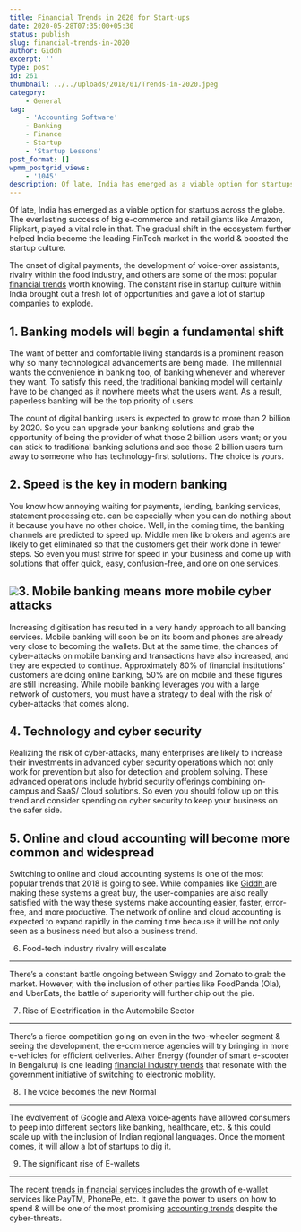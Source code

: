 ```yaml
---
title: Financial Trends in 2020 for Start-ups
date: 2020-05-28T07:35:00+05:30
status: publish
slug: financial-trends-in-2020
author: Giddh
excerpt: ''
type: post
id: 261
thumbnail: ../../uploads/2018/01/Trends-in-2020.jpeg
category:
    - General
tag:
    - 'Accounting Software'
    - Banking
    - Finance
    - Startup
    - 'Startup Lessons'
post_format: []
wpmm_postgrid_views:
    - '1045'
description: Of late, India has emerged as a viable option for startups across the globe. The everlasting success of big e-commerce and retail giants like Amazon,
---
```

Of late, India has emerged as a viable option for startups across the globe. The everlasting success of big e-commerce and retail giants like Amazon, Flipkart, played a vital role in that. The gradual shift in the ecosystem further helped India become the leading FinTech market in the world &amp; boosted the startup culture.

The onset of digital payments, the development of voice-over assistants, rivalry within the food industry, and others are some of the most popular [financial trends](https://giddh.com/blog/top-5-trends-revolutionising-accounting-softwares/) worth knowing. The constant rise in startup culture within India brought out a fresh lot of opportunities and gave a lot of startup companies to explode.

**1. Banking models will begin a fundamental shift**
----------------------------------------------------

The want of better and comfortable living standards is a prominent reason why so many technological advancements are being made. The millennial wants the convenience in banking too, of banking whenever and wherever they want. To satisfy this need, the traditional banking model will certainly have to be changed as it nowhere meets what the users want. As a result, paperless banking will be the top priority of users.

The count of digital banking users is expected to grow to more than 2 billion by 2020. So you can upgrade your banking solutions and grab the opportunity of being the provider of what those 2 billion users want; or you can stick to traditional banking solutions and see those 2 billion users turn away to someone who has technology-first solutions. The choice is yours.

**2. Speed is the key in modern banking**
-----------------------------------------

You know how annoying waiting for payments, lending, banking services, statement processing etc. can be especially when you can do nothing about it because you have no other choice. Well, in the coming time, the banking channels are predicted to speed up. Middle men like brokers and agents are likely to get eliminated so that the customers get their work done in fewer steps. So even you must strive for speed in your business and come up with solutions that offer quick, easy, confusion-free, and one on one services.

<img class="wp-block-image size-large" src = "https://miro.medium.com/max/2112/1*6Oq4uIPmG05ZjwoC3s7Pqg.jpeg" />**3. Mobile banking means more mobile cyber attacks**
-----------------------------------------------------

Increasing digitisation has resulted in a very handy approach to all banking services. Mobile banking will soon be on its boom and phones are already very close to becoming the wallets. But at the same time, the chances of cyber-attacks on mobile banking and transactions have also increased, and they are expected to continue. Approximately 80% of financial institutions’ customers are doing online banking, 50% are on mobile and these figures are still increasing. While mobile banking leverages you with a large network of customers, you must have a strategy to deal with the risk of cyber-attacks that comes along.

**4. Technology and cyber security**
------------------------------------

Realizing the risk of cyber-attacks, many enterprises are likely to increase their investments in advanced cyber security operations which not only work for prevention but also for detection and problem solving. These advanced operations include hybrid security offerings combining on-campus and SaaS/ Cloud solutions. So even you should follow up on this trend and consider spending on cyber security to keep your business on the safer side.

**5. Online and cloud accounting will become more common and widespread**
-------------------------------------------------------------------------

Switching to online and cloud accounting systems is one of the most popular trends that 2018 is going to see. While companies like [Giddh ](https://giddh.com/)are making these systems a great buy, the user-companies are also really satisfied with the way these systems make accounting easier, faster, error-free, and more productive. The network of online and cloud accounting is expected to expand rapidly in the coming time because it will be not only seen as a business need but also a business trend.

6. Food-tech industry rivalry will escalate 
--------------------------------------------

There’s a constant battle ongoing between Swiggy and Zomato to grab the market. However, with the inclusion of other parties like FoodPanda (Ola), and UberEats, the battle of superiority will further chip out the pie.

7. Rise of Electrification in the Automobile Sector 
----------------------------------------------------

There’s a fierce competition going on even in the two-wheeler segment &amp; seeing the development, the e-commerce agencies will try bringing in more e-vehicles for efficient deliveries. Ather Energy (founder of smart e-scooter in Bengaluru) is one leading [financial industry trends](https://giddh.com/blog/how-to-use-accounting-software-for-business/) that resonate with the government initiative of switching to electronic mobility.

8. The voice becomes the new Normal 
------------------------------------

The evolvement of Google and Alexa voice-agents have allowed consumers to peep into different sectors like banking, healthcare, etc. &amp; this could scale up with the inclusion of Indian regional languages. Once the moment comes, it will allow a lot of startups to dig it.

9. The significant rise of E-wallets
------------------------------------

The recent [trends in financial services](https://giddh.com/blog/emerging-trends-in-accounting/) includes the growth of e-wallet services like PayTM, PhonePe, etc. It gave the power to users on how to spend &amp; will be one of the most promising [accounting trends](https://giddh.com/blog/how-to-improve-your-accounting-in-2018/) despite the cyber-threats.